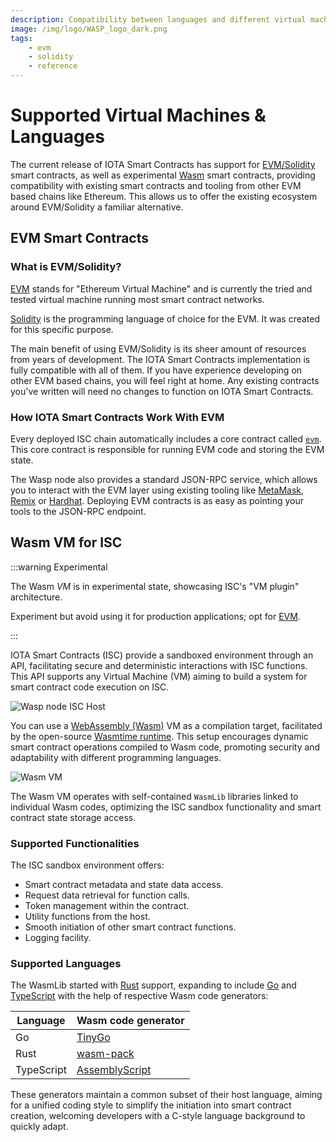 ```yaml
---
description: Compatibility between languages and different virtual machines.
image: /img/logo/WASP_logo_dark.png
tags:
    - evm
    - solidity
    - reference
---
```



# Supported Virtual Machines & Languages

The current release of IOTA Smart Contracts has support for [EVM/Solidity](#what-is-evmsolidity) smart
contracts, as well as experimental [Wasm](#wasm-vm-for-isc) smart contracts, providing compatibility with
existing smart contracts and tooling from other EVM based chains like Ethereum. This allows us to offer the existing
ecosystem around EVM/Solidity a familiar alternative.

## EVM Smart Contracts

### What is EVM/Solidity?

[EVM](https://ethereum.org/en/developers/docs/evm/) stands for "Ethereum Virtual Machine" and is currently the tried and
tested virtual machine running most smart contract networks.

[Solidity](https://soliditylang.org/) is the programming language of choice for the EVM. It was created for this
specific purpose.

The main benefit of using EVM/Solidity is its sheer amount of resources from years of development. The IOTA
Smart Contracts implementation is fully compatible with all of them. If you have experience developing on other EVM based chains, you will feel right at home. Any existing contracts you've written will need no
changes to function on IOTA Smart Contracts.

### How IOTA Smart Contracts Work With EVM

Every deployed ISC chain automatically includes a core contract
called [`evm`](../../../references/iota-evm/core-contracts/evm.md). This core contract is responsible for running EVM code and
storing the EVM state.

The Wasp node also provides a standard JSON-RPC service, which allows you to interact with the EVM layer using existing
tooling like [MetaMask](https://metamask.io/), [Remix](https://remix.ethereum.org/) or [Hardhat](https://hardhat.org/).
Deploying EVM contracts is as easy as pointing your tools to the JSON-RPC endpoint.

<EVMCompatibility />

## Wasm VM for ISC

:::warning Experimental

The Wasm _VM_ is in experimental state, showcasing ISC's "VM plugin" architecture.

Experiment but avoid using it for production applications; opt for [EVM](quick-start.mdx).

:::

IOTA Smart Contracts (ISC) provide a sandboxed environment through an API, facilitating secure and deterministic
interactions with ISC functions. This API supports any Virtual Machine (VM) aiming to build a system for smart contract
code execution on ISC.

![Wasp node ISC Host](/img/iota-evm/wasm_vm/IscHost.png)

You can use a [WebAssembly (Wasm)](https://webassembly.org/) VM as a compilation target, facilitated by the open-source
[Wasmtime runtime](https://wasmtime.dev/). This setup encourages dynamic smart contract operations compiled to Wasm code,
promoting security and adaptability with different programming languages.

![Wasm VM](/img/iota-evm/wasm_vm/WasmVM.png)

The Wasm VM operates with self-contained `WasmLib` libraries linked to individual Wasm codes, optimizing the ISC sandbox
functionality and smart contract state storage access.

### Supported Functionalities

The ISC sandbox environment offers:

-   Smart contract metadata and state data access.
-   Request data retrieval for function calls.
-   Token management within the contract.
-   Utility functions from the host.
-   Smooth initiation of other smart contract functions.
-   Logging facility.

### Supported Languages

The WasmLib started with [Rust](https://www.rust-lang.org/) support, expanding to include [Go](https://golang.org/)
and [TypeScript](https://www.typescriptlang.org/) with the help of respective Wasm code generators:

| Language   | Wasm code generator                                |
| ---------- | -------------------------------------------------- |
| Go         | [TinyGo](https://tinygo.org/)                      |
| Rust       | [wasm-pack](https://rustwasm.github.io/wasm-pack/) |
| TypeScript | [AssemblyScript](https://www.assemblyscript.org/)  |

These generators maintain a common subset of their host language, aiming for a unified coding style to simplify the
initiation into smart contract creation, welcoming developers with a C-style language background to quickly adapt.
